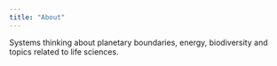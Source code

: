 ```yaml
---
title: "About"
---
```


Systems thinking about planetary boundaries, energy, biodiversity and
topics related to life sciences.
